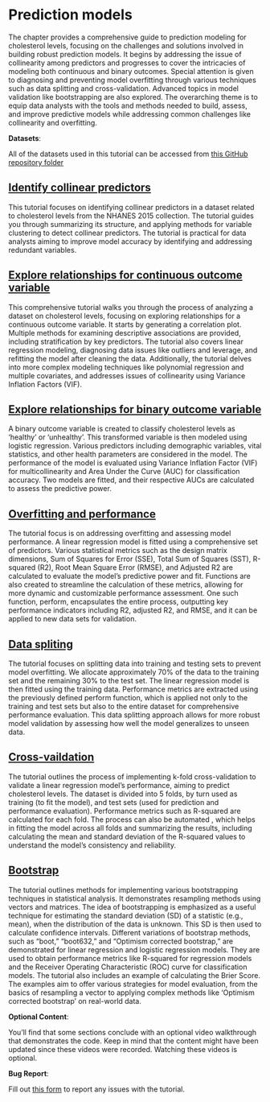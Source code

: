 # Prediction models

The chapter provides a comprehensive guide to prediction modeling for cholesterol levels, focusing on the challenges and solutions involved in building robust prediction models. It begins by addressing the issue of collinearity among predictors and progresses to cover the intricacies of modeling both continuous and binary outcomes. Special attention is given to diagnosing and preventing model overfitting through various techniques such as data splitting and cross-validation. Advanced topics in model validation like bootstrapping are also explored. The overarching theme is to equip data analysts with the tools and methods needed to build, assess, and improve predictive models while addressing common challenges like collinearity and overfitting.

::: callout-important
**Datasets**:

All of the datasets used in this tutorial can be accessed from [this GitHub repository folder](https://github.com/ehsanx/EpiMethods/tree/main/Data/predictivefactors)
:::

## [Identify collinear predictors](predictivefactors1.html)

This tutorial focuses on identifying collinear predictors in a dataset related to cholesterol levels from the NHANES 2015 collection. The tutorial guides you through summarizing its structure, and applying methods for variable clustering to detect collinear predictors. The tutorial is practical for data analysts aiming to improve model accuracy by identifying and addressing redundant variables.

## [Explore relationships for continuous outcome variable](predictivefactors2.html)

This comprehensive tutorial walks you through the process of analyzing a dataset on cholesterol levels, focusing on exploring relationships for a continuous outcome variable. It starts by generating a correlation plot. Multiple methods for examining descriptive associations are provided, including stratification by key predictors. The tutorial also covers linear regression modeling, diagnosing data issues like outliers and leverage, and refitting the model after cleaning the data. Additionally, the tutorial delves into more complex modeling techniques like polynomial regression and multiple covariates, and addresses issues of collinearity using Variance Inflation Factors (VIF).

## [Explore relationships for binary outcome variable](predictivefactors3.html)

A binary outcome variable is created to classify cholesterol levels as 'healthy' or 'unhealthy'. This transformed variable is then modeled using logistic regression. Various predictors including demographic variables, vital statistics, and other health parameters are considered in the model. The performance of the model is evaluated using Variance Inflation Factor (VIF) for multicollinearity and Area Under the Curve (AUC) for classification accuracy. Two models are fitted, and their respective AUCs are calculated to assess the predictive power.

## [Overfitting and performance](predictivefactors4.html)

The tutorial focus is on addressing overfitting and assessing model performance. A linear regression model is fitted using a comprehensive set of predictors. Various statistical metrics such as the design matrix dimensions, Sum of Squares for Error (SSE), Total Sum of Squares (SST), R-squared (R2), Root Mean Square Error (RMSE), and Adjusted R2 are calculated to evaluate the model's predictive power and fit. Functions are also created to streamline the calculation of these metrics, allowing for more dynamic and customizable performance assessment. One such function, perform, encapsulates the entire process, outputting key performance indicators including R2, adjusted R2, and RMSE, and it can be applied to new data sets for validation.

## [Data spliting](predictivefactors5.html)

The tutorial focuses on splitting data into training and testing sets to prevent model overfitting. We allocate approximately 70% of the data to the training set and the remaining 30% to the test set. The linear regression model is then fitted using the training data. Performance metrics are extracted using the previously defined perform function, which is applied not only to the training and test sets but also to the entire dataset for comprehensive performance evaluation. This data splitting approach allows for more robust model validation by assessing how well the model generalizes to unseen data.

## [Cross-vaildation](predictivefactors6.html)

The tutorial outlines the process of implementing k-fold cross-validation to validate a linear regression model's performance, aiming to predict cholesterol levels. The dataset is divided into 5 folds, by turn used as training (to fit the model), and test sets (used for prediction and performance evaluation). Performance metrics such as R-squared are calculated for each fold. The process can also be automated , which helps in fitting the model across all folds and summarizing the results, including calculating the mean and standard deviation of the R-squared values to understand the model's consistency and reliability.

## [Bootstrap](predictivefactors7.html)

The tutorial outlines methods for implementing various bootstrapping techniques in statistical analysis. It demonstrates resampling methods using vectors and matrices. The idea of bootstrapping is emphasized as a useful technique for estimating the standard deviation (SD) of a statistic (e.g., mean), when the distribution of the data is unknown. This SD is then used to calculate confidence intervals. Different variations of bootstrap methods, such as "boot," "boot632," and "Optimism corrected bootstrap," are demonstrated for linear regression and logistic regression models. They are used to obtain performance metrics like R-squared for regression models and the Receiver Operating Characteristic (ROC) curve for classification models. The tutorial also includes an example of calculating the Brier Score. The examples aim to offer various strategies for model evaluation, from the basics of resampling a vector to applying complex methods like 'Optimism corrected bootstrap' on real-world data.

::: callout-tip
**Optional Content**:

You'll find that some sections conclude with an optional video walkthrough that demonstrates the code. Keep in mind that the content might have been updated since these videos were recorded. Watching these videos is optional.
:::

::: callout-warning
**Bug Report**:

Fill out [this form](https://forms.gle/YSwuiebtb1E9wjHu9) to report any issues with the tutorial.
:::
